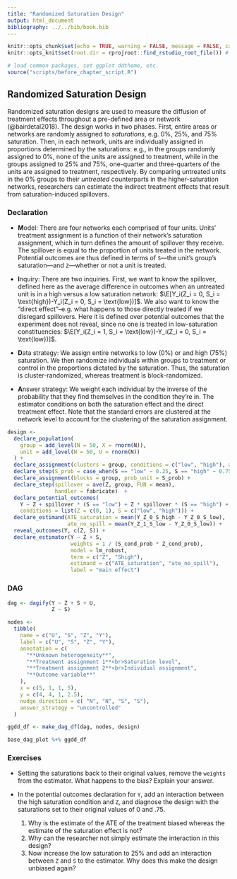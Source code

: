 ```yaml
---
title: "Randomized Saturation Design"
output: html_document
bibliography: ../../bib/book.bib 
---
```


<!-- note do_bookdown is set in index.rmd, so we know if you're running just this .Rmd or compiling the book-->
```r
knitr::opts_chunk$set(echo = TRUE, warning = FALSE, message = FALSE, cache = FALSE)
knitr::opts_knit$set(root.dir = rprojroot::find_rstudio_root_file()) # files are all relative to RStudio project home
```

```r
# load common packages, set ggplot ddtheme, etc.
source("scripts/before_chapter_script.R")
```

<!-- start post here, do not edit above -->

## Randomized Saturation Design

Randomized saturation designs are used to measure the diffusion of treatment effects throughout a pre-defined area or network (@bairdetal2018). The design works in two phases. First, entire areas or networks are randomly assigned to *saturations*, e.g. 0%, 25%, and 75% saturation. Then, in each network, units are individually assigned in proportions determined by the saturations: e.g., in the groups randomly assigned to 0%, none of the units are assigned to treatment, while in the groups assigned to 25% and 75%, one-quarter and three-quarters of the units are assigned to treatment, respectively. By comparing untreated units in the 0% groups to their *untreated* counterparts in the higher-saturation networks, researchers can estimate the indirect treatment effects that result from saturation-induced spillovers.

### Declaration

- **M**odel: There are four networks each comprised of four units. Units' treatment assignment is a function of their network's saturation assignment, which in turn defines the amount of spillover they receive. The spillover is equal to the proportion of units treated in the network. Potential outcomes are thus defined in terms of `S`---the unit's group's saturation---and `Z`---whether or not a unit is treated. 

- **I**nquiry: There are two inquiries. First, we want to know the spillover, defined here as the average difference in outcomes when an untreated unit is in a high versus a low saturation network: $\E[Y_i(Z_i = 0, S_i = \text{high})-Y_i(Z_i = 0, S_i = \text{low})]$. We also want to know the "direct effect"--e.g. what happens to those directly treated if we disregard spillovers. Here it is defined over potential outcomes that the experiment does not reveal, since no one is treated in low-saturation constituencies: $\E[Y_i(Z_i = 1, S_i = \text{low})-Y_i(Z_i = 0, S_i = \text{low})]$.  

- **D**ata strategy: We assign entire networks to low (0%) or and high (75%) saturation. We then randomize individuals within groups to treatment or control in the proportions dictated by the saturation. Thus, the saturation is cluster-randomized, whereas treatment is block-randomized.

- **A**nswer strategy: We weight each individual by the inverse of the probability that they find themselves in the condition they're in. The estimator conditions on both the saturation effect and the direct treatment effect. Note that the standard errors are clustered at the network level to account for the clustering of the saturation assignment.

<!-- # ```{r} -->
<!-- # design <-  -->
<!-- #   declare_population(network = add_level(N = 4),  -->
<!-- #                      unit = add_level(N = 4, U = rnorm(N))) + -->
<!-- #   declare_assignment(assignment_variable = "S",  -->
<!-- #                      clusters = network,  -->
<!-- #                      conditions = c("low","high")) + -->
<!-- #   declare_assignment(prob = 0.25,  -->
<!-- #                      blocks = network,  -->
<!-- #                      assignment_variable = "Z_S_low") + -->
<!-- #   declare_assignment(prob = 0.75,  -->
<!-- #                      blocks = network,  -->
<!-- #                      assignment_variable = "Z_S_high") + -->
<!-- #   declare_step(spillover_low = ave(Z_S_low, network, FUN = mean),  -->
<!-- #                spillover_high = ave(Z_S_high, network, FUN = mean),handler = fabricate)  + -->
<!-- #   declare_potential_outcomes(Y ~ Z + spillover_low * (S == "low") +  -->
<!-- #                                Z * spillover_high * (S == "high") + U, -->
<!-- #                              conditions = list(Z = c(0, 1),  S = c("low", "high"))) + -->
<!-- #   declare_estimand(ate_saturation = mean(Y_Z_0_S_high - Y_Z_0_S_low), -->
<!-- #                    ate_no_spill = mean(Y_Z_1_S_low - Y_Z_0_S_low)) + -->
<!-- #   reveal_outcomes(Z,S) + -->
<!-- #   declare_step(ipw = 1 / ( -->
<!-- #     S_cond_prob * (Z_S_low_cond_prob * (S == "low") +  -->
<!-- #                      Z_S_high_cond_prob * (S == "high"))), -->
<!-- #     handler = fabricate) + -->
<!-- #   reveal_outcomes(Y, c(Z, S)) + -->
<!-- #   declare_estimator( -->
<!-- #     Y ~ Z * S, -->
<!-- #     clusters = network, -->
<!-- #     model = lm_robust, -->
<!-- #     term = c("Z", "Shigh"), -->
<!-- #     estimand = c("ate_no_spill", "ate_saturation"), -->
<!-- #     weight = ipw -->
<!-- #   ) -->
<!-- # ``` -->

<!-- 
JC Comment: I see that the previous version was far too complex but the updated version was 
misleadingly simple. The POs need to be a function of the proportion of units treated, not 
simply a fixed trait of the saturation category you're assigned to. As it was setup before, 
I could set the saturations at all sorts of crazy values and it makes no difference, it was 
basically a het-fx by blocks design. Also, the point and variance estimators were biased 
because this design requires IPWing. To me, the minimally sufficient declaration has to 
illustrate the design works in terms of bias and coverage in a DGP it was specifically
setup to handle. 
-->

```r
design <-
  declare_population(
    group = add_level(N = 50, X = rnorm(N)),
    unit = add_level(N = 50, U = rnorm(N))
  ) +
  declare_assignment(clusters = group, conditions = c("low", "high"), assignment_variable = S) +
  declare_step(S_prob = case_when(S == "low" ~ 0.25, S == "high" ~ 0.75), mutate) +
  declare_assignment(blocks = group, prob_unit = S_prob) +
  declare_step(spillover = ave(Z, group, FUN = mean),
               handler = fabricate)  +
  declare_potential_outcomes(
    Y ~ Z + spillover * (S == "low") + Z * spillover * (S == "high") + X + U,
    conditions = list(Z = c(0, 1), S = c("low", "high"))) +
  declare_estimand(ATE_saturation = mean(Y_Z_0_S_high - Y_Z_0_S_low),
                   ate_no_spill = mean(Y_Z_1_S_low - Y_Z_0_S_low)) +
  reveal_outcomes(Y, c(Z, S)) +
  declare_estimator(Y ~ Z + S, 
                    weights = 1 / (S_cond_prob * Z_cond_prob),
                    model = lm_robust, 
                    term = c("Z", "Shigh"), 
                    estimand = c("ATE_saturation", "ate_no_spill"), 
                    label = "main effect") 
```

<!-- # ```{r saturation, echo = FALSE} -->
<!-- # draw_data(design) %>%  -->
<!-- #   mutate( -->
<!-- #     label = paste0("Group ", group, "\nSaturation = ", S),  -->
<!-- #     Z = as.factor(Z) -->
<!-- #   ) %>%  -->
<!-- #   ggplot() + -->
<!-- #   geom_point(aes(y = 1, x = unit, shape = Z, color = Z))  + -->
<!-- #   facet_wrap(~ label, scales = "free", nrow = 1) + -->
<!-- #   theme(axis.title.y = element_blank(), -->
<!-- #     axis.text.y = element_blank(), -->
<!-- #     axis.ticks.y = element_blank(), -->
<!-- #     axis.line = element_blank())  -->
<!-- # ``` -->

### DAG

```r

dag <- dagify(Y ~ Z + S + U,
              Z ~ S)

nodes <-
  tibble(
    name = c("U", "S", "Z", "Y"),
    label = c("U", "S", "Z", "Y"),
    annotation = c(
      "**Unknown heterogeneity**",
      "**Treatment assignment 1**<br>Saturation level",
      "**Treatment assignment 2**<br>Individual assignment",
      "**Outcome variable**"
    ),
    x = c(5, 1, 1, 5),
    y = c(4, 4, 1, 2.5), 
    nudge_direction = c( "N", "N", "S", "S"),
    answer_strategy = "uncontrolled"
  )

ggdd_df <- make_dag_df(dag, nodes, design)

base_dag_plot %+% ggdd_df
```

### Exercises


<!-- - Increase the saturation of the "low" condition from 0% to 25% and diagnose the design. Notice how this changes the mean saturation and direct effect estimands. Now set the saturations both equal to 25%. Explain why the two estimands do or do not change. -->

- Setting the saturations back to their original values, remove the `weights` from the estimator. What happens to the bias? Explain your answer.

- In the potential outcomes declaration for `Y`, add an interaction between the high saturation condition and `Z`, and diagnose the design with the saturations set to their original values of 0 and .75. 
  1. Why is the estimate of the ATE of the treatment biased whereas the estimate of the saturation effect is not? 
  2. Why can the researcher not simply estimate the interaction in this design?
  3. Now increase the low saturation to 25% and add an interaction between `Z` and `S` to the estimator. Why does this make the design unbiased again?

<!-- ### Online Appendix Applied Example -->

<!-- @asunka2019, for example, wanted to know if the presence of election monitors at ballot stations would displace violence and fraud to other ballot stations. They randomized constituencies to low, medium, and high levels of saturation, and then randomized ballot stations to have election monitoring or not in low, medium, or high concentrations, depending on the randomized saturation. In the original study, the authors did not include a zero-saturation condition. Here, we declare a simplified version of their design in which a zero-saturation condition is included.  -->

<!-- Main points to develop: -->

<!-- - Randomized saturation is great when you get the model right. Though, show how IPW reduces the power to detect main effect, especially if there's no spillover. -->
<!-- - Randomized saturation assumes a model that may be wrong. In particular, spillovers are restricted to containers. But this might not be correct. -->

<!-- ### Design Declaration -->

<!-- - **M**odel:  -->
<!-- Potential outcomes are defined in terms of `S`---the saturation---and `Z`---whether or not a ballot station is treated. We model spillovers in two ways. In the first, the amount of spillover that affects a unit is determined by how many other units in its network are treated. In the second, the amount of spillover a unit receives is determined by whether that unit's geographic neighbor is treated, irrespective of whether they share a network. -->

<!-- - **I**nquiry:  -->
<!-- We want to know the effect of having high and medium levels of saturation versus low saturation in the control: $\E[Y_i(Z_i = 0, S_i = \text{high})-Y_i(Z_i = 0, S_i = \text{low})]$ and $\E[Y_i(Z_i = 0, S_i = \text{medium})-Y_i(Z_i = 0, S_i = \text{low})]$. We also want to know the "direct effect"--e.g. what happens to those directly treated if we disregard spillovers. Here it is defined over potential outcomes that the experiment does not reveal, since no one is treated in low-saturation constituencies: $\E[Y_i(Z_i = 1, S_i = \text{low})-Y_i(Z_i = 0, S_i = \text{low})]$.   -->

<!-- - **D**ata strategy: We assign entire groups of individual ballot stations to one of three saturations: low (0%), medium (50%), and high (75%). We then randomize individuals within groups to treatment or control in the proportions dictated by the saturation. Thus, the saturation is cluster-randomized, whereas treatment is block-randomized. -->

<!-- - **A**nswer strategy: We weight each individual by the inverse of the probability that they find themselves in the condition they're in. To estimate spillovers, we run one regression comparing high and one regression comparing medium to low saturation control units. To estimate the direct effect, we run a regression of the outcome on the treatment indicatior on the full sample, controlling for saturation. -->


<!-- ```{r} -->
<!-- N_individuals <- 60 -->
<!-- N_groups <- 15 -->
<!-- G_per_saturation <- c(5,5,5) -->

<!-- design <-  -->
<!--   declare_population(N = N_individuals,  -->
<!--                      X = 1:N,  -->
<!--                      U = rnorm(N), -->
<!--                      G = ntile(X, N_groups)) +  -->
<!--   declare_assignment(assignment_variable = "S",  -->
<!--                      clusters = G,  -->
<!--                      conditions = c("low","med","high"), -->
<!--                      m_each = G_per_saturation) + -->
<!--   declare_assignment(prob = 0, -->
<!--                      blocks = G, -->
<!--                      assignment_variable = "Z_S_low") + -->
<!--   declare_assignment(prob = .5, -->
<!--                      blocks = G, -->
<!--                      assignment_variable = "Z_S_med") + -->
<!--   declare_assignment(prob = .75, -->
<!--                      blocks = G, -->
<!--                      assignment_variable = "Z_S_high") + -->
<!--   declare_step( -->
<!--     spillover_low = ave(Z_S_low, G, FUN = sum) * .1, -->
<!--     spillover_med = ave(Z_S_med, G, FUN = sum) * .1, -->
<!--     spillover_high = ave(Z_S_high, G, FUN = sum) * .1, -->
<!--     handler = fabricate, -->
<!--     label = "spillover")  + -->
<!--   declare_potential_outcomes( -->
<!--     Y ~ Z * -.20 + U +  -->
<!--       spillover_low * (S == "low") +  -->
<!--       spillover_med * (S == "med") +  -->
<!--       spillover_high * (S == "high"), -->
<!--     conditions = list(Z = c(0,1), S = c("low","med","high"))) + -->
<!--   declare_estimand(high = mean(Y_Z_0_S_high - Y_Z_0_S_low), -->
<!--                    med =  mean(Y_Z_0_S_med - Y_Z_0_S_low),  -->
<!--                    ate_no_spill = mean(Y_Z_1_S_low - Y_Z_0_S_low)) + -->
<!--   reveal_outcomes(Z,S) + -->
<!--   declare_step( -->
<!--     w = 1 / (S_cond_prob * (Z_S_low_cond_prob * (S == "low") +  -->
<!--                    Z_S_med_cond_prob * (S == "med") +  -->
<!--                    Z_S_high_cond_prob * (S == "high"))), -->
<!--     handler = fabricate) + -->
<!--   reveal_outcomes(Y,c(Z, S)) + -->
<!--   declare_estimator(model = lm_robust,  -->
<!--                     formula = Y ~ S, -->
<!--                     subset = Z == 0 & S %in% c("high","low"),  -->
<!--                     estimand = "high", -->
<!--                     weights = w, -->
<!--                     label = "high vs low") + -->
<!--   declare_estimator(model = lm_robust,  -->
<!--                     formula = Y ~ S, -->
<!--                     subset = Z == 0 & S %in% c("med","low"),  -->
<!--                     weights = w, -->
<!--                     estimand = "med", -->
<!--                     label = "med vs low") + -->
<!--   declare_estimator(model = lm_robust,  -->
<!--                     formula = Y ~ Z + S, -->
<!--                     term = "Z",  -->
<!--                     weights = w, -->
<!--                     estimand = "ate_no_spill", -->
<!--                     label = "main effect") -->
<!-- ``` -->

<!-- Here's what our hypothetical country looks like: -->

<!-- ```{r, echo=FALSE} -->
<!-- draw_data(design) %>%  -->
<!--   ggplot(aes(x = 1, y = X, color = as.factor(G))) + -->
<!--   geom_point() + -->
<!--   scale_color_discrete("Ballot station") + -->
<!--   scale_y_continuous("Latitude") + -->
<!--   scale_x_continuous("Longitude") + -->
<!--   geom_hline(yintercept = seq(1, N_individuals, by = N_individuals / N_groups) - .5) -->
<!-- ``` -->

<!-- Let's diagnose -->

<!-- ```{r, eval = do_diagnosis & !exists("do_bookdown")} -->
<!-- diagnosis <- diagnose_design(design, sims = sims) -->
<!-- ``` -->


<!-- ```{r, echo = FALSE, purl = FALSE} -->
<!-- # figure out where the dropbox path is, create the directory if it doesn't exist, and name the RDS file -->
<!-- rds_file_path <- paste0(get_dropbox_path("06_Randomized_Saturation_Designs"), "/diagnosis.RDS") -->
<!-- if (do_diagnosis & !exists("do_bookdown")) { -->
<!--   write_rds(diagnosis, path = rds_file_path) -->
<!-- } -->
<!-- diagnosis <- read_rds(rds_file_path) -->
<!-- ``` -->

<!-- Our diagnosis shows this design does a pretty great job, under this model of spillovers: -->

<!-- ```{r} -->
<!-- diagnosis %>% reshape_diagnosis() %>% kable() -->
<!-- ``` -->

<!-- - It's particularly nice, since we're able to estimate the direct effect (whose constitutive POs we never observe) by partialling out spillovers. -->

<!-- - Show here: power tradeoffs for main effects versus spillovers, in terms of  -->
<!--   proportion of sample allocated to the "low" versus other conditions -->

<!-- - and also in terms of IPW (equivalent sample size with everyone in the .5 condition) -->


<!-- Now, we consider a model of spillovers in which fraud is displaced latitudinally,  -->
<!-- from one neighbor to the next. Say, because there are roads traveling north and  -->
<!-- fraudsters disregard boundaries (in reality, they are unlikely to do so). -->

<!-- ```{r} -->
<!-- distal_design <- -->
<!--   replace_step( -->
<!--     design = design, -->
<!--     step = "spillover", -->
<!--     new_step = declare_step( -->
<!--       next_neighbor = c(N, 1:(N - 1)), -->
<!--       spillover_low = Z_S_low[next_neighbor], -->
<!--       spillover_med = Z_S_med[next_neighbor], -->
<!--       spillover_high = Z_S_high[next_neighbor], -->
<!--       handler = fabricate -->
<!--     ) -->
<!--   ) -->
<!-- ``` -->


<!-- ```{r, eval = do_diagnosis & !exists("do_bookdown")} -->
<!-- distal_diagnosis <- diagnose_design(distal_design, sims = sims) -->
<!-- ``` -->


<!-- ```{r, echo = FALSE, purl = FALSE} -->
<!-- # figure out where the dropbox path is, create the directory if it doesn't exist, and name the RDS file -->
<!-- rds_file_path <- paste0(get_dropbox_path("06_Randomized_Saturation_Designs"), "/distal_diagnosis.RDS") -->
<!-- if (do_diagnosis & !exists("do_bookdown")) { -->
<!--   write_rds(distal_diagnosis, path = rds_file_path) -->
<!-- } -->
<!-- distal_diagnosis <- read_rds(rds_file_path) -->
<!-- ``` -->

<!-- - When there are next-neighbor spillovers that ignore boundaries, the estimator is biased again -->

<!-- ```{r} -->
<!-- distal_diagnosis %>% reshape_diagnosis() %>% kable() -->
<!-- ``` -->






